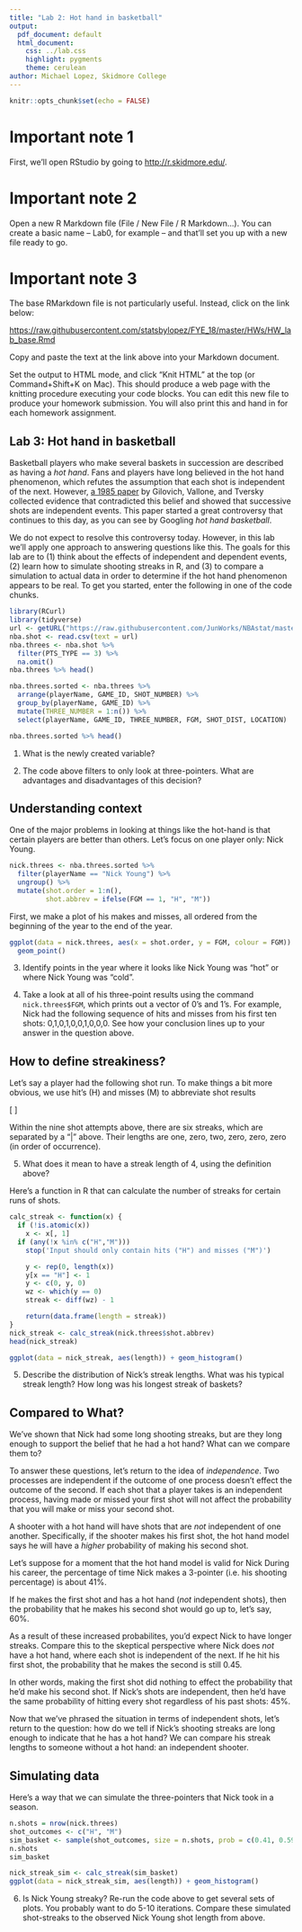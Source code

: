 ```yaml
---
title: "Lab 2: Hot hand in basketball"
output:
  pdf_document: default
  html_document:
    css: ../lab.css
    highlight: pygments
    theme: cerulean
author: Michael Lopez, Skidmore College
---
```




```r
knitr::opts_chunk$set(echo = FALSE)
```

# Important note 1

First, we'll open RStudio by going to [http://r.skidmore.edu/](http://r.skidmore.edu/). 

# Important note 2

Open a new R Markdown file (File / New File / R Markdown...).  You can create a basic name -- Lab0, for example -- and that'll set you up with a new file ready to go.

# Important note 3

The base RMarkdown file is not particularly useful. Instead, click on the link below:

[https://raw.githubusercontent.com/statsbylopez/FYE_18/master/HWs/HW_lab_base.Rmd](https://raw.githubusercontent.com/statsbylopez/FYE_18/master/HWs/HW_lab_base.Rmd)

Copy and paste the text at the link above into your Markdown document. 

Set the output to HTML mode, and click "Knit HTML" at the top (or Command+Shift+K on Mac).  This should produce a web page with the knitting procedure executing your code blocks.  You can edit this new file to produce your homework submission. You will also print this and hand in for each homework assignment.


##  Lab 3:  Hot hand in basketball

Basketball players who make several baskets in succession are described as 
having a *hot hand*. Fans and players have long believed in the hot hand 
phenomenon, which refutes the assumption that each shot is independent of the 
next. However, [a 1985 paper](http://www.sciencedirect.com/science/article/pii/0010028585900106) by Gilovich, Vallone, and Tversky collected evidence
that contradicted this belief and showed that successive shots are independent 
events. This paper started a great controversy that continues to this day, as you can 
see by Googling *hot hand basketball*.

We do not expect to resolve this controversy today. However, in this lab we'll 
apply one approach to answering questions like this. The goals for this lab are 
to (1) think about the effects of independent and dependent events, (2) learn 
how to simulate shooting streaks in R, and (3) to compare a simulation to actual
data in order to determine if the hot hand phenomenon appears to be real.
To get you started, enter the following in one of the code chunks. 

```r

library(RCurl)
library(tidyverse)
url <- getURL("https://raw.githubusercontent.com/JunWorks/NBAstat/master/shot.csv")
nba.shot <- read.csv(text = url)
nba.threes <- nba.shot %>% 
  filter(PTS_TYPE == 3) %>% 
  na.omit()
nba.threes %>% head()

nba.threes.sorted <- nba.threes %>% 
  arrange(playerName, GAME_ID, SHOT_NUMBER) %>% 
  group_by(playerName, GAME_ID) %>% 
  mutate(THREE_NUMBER = 1:n()) %>% 
  select(playerName, GAME_ID, THREE_NUMBER, FGM, SHOT_DIST, LOCATION) 

nba.threes.sorted %>% head()
```

1. What is the newly created variable? 

2. The code above filters to only look at three-pointers. What are advantages and disadvantages of this decision?



## Understanding context

One of the major problems in looking at things like the hot-hand is that certain players are better than others. Let's focus on one player only: Nick Young.

```r
nick.threes <- nba.threes.sorted %>% 
  filter(playerName == "Nick Young") %>% 
  ungroup() %>% 
  mutate(shot.order = 1:n(), 
         shot.abbrev = ifelse(FGM == 1, "H", "M"))
```

First, we make a plot of his makes and misses, all ordered from the beginning of the year to the end of the year. 

```r
ggplot(data = nick.threes, aes(x = shot.order, y = FGM, colour = FGM)) + 
  geom_point()
```

3. Identify points in the year where it looks like Nick Young was "hot" or where Nick Young was "cold". 

4. Take a look at all of his three-point results using the command `nick.threes$FGM`, which prints out a vector of 0's and 1's. For example, Nick had the following sequence of hits and misses from his first ten shots: 0,1,0,1,0,0,1,0,0,0. See how your conclusion lines up to your answer in the question above. 

## How to define streakiness?

Let's say a player had the following shot run. To make things a bit more obvious, we use hit's (H) and misses (M) to abbreviate shot results

\[ \textrm{H M | M | H H M | M | M | M} \]

Within the nine shot attempts above, there are six streaks, which are separated by a 
"|" above. Their lengths are one, zero, two, zero, zero, zero (in order of 
occurrence).

5. What does it mean to have a streak length of 4, using the definition above? 

Here's a function in R that can calculate the number of streaks for certain runs of shots. 

```r
calc_streak <- function(x) {
  if (!is.atomic(x))
    x <- x[, 1]
  if (any(!x %in% c("H","M")))
    stop('Input should only contain hits ("H") and misses ("M")')

    y <- rep(0, length(x))
    y[x == "H"] <- 1
    y <- c(0, y, 0)
    wz <- which(y == 0)
    streak <- diff(wz) - 1

    return(data.frame(length = streak))
}
nick_streak <- calc_streak(nick.threes$shot.abbrev)
head(nick_streak)

ggplot(data = nick_streak, aes(length)) + geom_histogram()
```



5. Describe the distribution of Nick's streak lengths. 
    What was his typical streak length? How long was his longest streak of 
    baskets? 
    

## Compared to What?

We've shown that Nick had some long shooting streaks, but are they long enough 
to support the belief that he had a hot hand? What can we compare them to?

To answer these questions, let's return to the idea of *independence*. Two 
processes are independent if the outcome of one process doesn't effect the outcome 
of the second. If each shot that a player takes is an independent process, 
having made or missed your first shot will not affect the probability that you
will make or miss your second shot.

A shooter with a hot hand will have shots that are *not* independent of one 
another. Specifically, if the shooter makes his first shot, the hot hand model 
says he will have a *higher* probability of making his second shot.

Let's suppose for a moment that the hot hand model is valid for Nick During his
career, the percentage of time Nick makes a 3-pointer (i.e. his shooting 
percentage) is about 41%.

If he makes the first shot and has a hot hand (*not* independent shots), then 
the probability that he makes his second shot would go up to, let's say, 60%. 

As a result of these increased probabilites, you'd expect Nick to have longer 
streaks. Compare this to the skeptical perspective where Nick does *not* have a
hot hand, where each shot is independent of the next. If he hit his first shot,
the probability that he makes the second is still 0.45.

In other words, making the first shot did nothing to effect the probability that
he'd make his second shot. If Nick's shots are independent, then he'd have the 
same probability of hitting every shot regardless of his past shots: 45%.

Now that we've phrased the situation in terms of independent shots, let's return
to the question: how do we tell if Nick's shooting streaks are long enough to 
indicate that he has a hot hand? We can compare his streak lengths to someone
without a hot hand: an independent shooter. 

## Simulating data

Here's a way that we can simulate the three-pointers that Nick took in a season. 

```r
n.shots = nrow(nick.threes)
shot_outcomes <- c("H", "M")
sim_basket <- sample(shot_outcomes, size = n.shots, prob = c(0.41, 0.59), replace = TRUE)
n.shots
sim_basket

nick_streak_sim <- calc_streak(sim_basket)
ggplot(data = nick_streak_sim, aes(length)) + geom_histogram()
```

6. Is Nick Young streaky? Re-run the code above to get several sets of plots. You probably want to do 5-10 iterations. Compare these simulated shot-streaks to the observed Nick Young shot length from above. 


